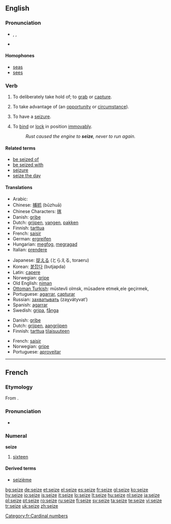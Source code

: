 ==English==

===Pronunciation===
* {{enPR|sēz}}, {{IPA|/siːz/}}, {{SAMPA|/si:z/}}
* {{audio|en-us-seize.ogg|Audio (US)}}

====Homophones====
* [[seas]]
* [[sees]]

===Verb===
{{en-verb|seiz|ing}}

# {{transitive}} To deliberately take hold of; to [[grab]] or [[capture]].
# {{transitive}} To take advantage of (an [[opportunity]] or [[circumstance]]).
# {{intransitive}} To have a [[seizure]].
# {{intransitive}} To [[bind]] or [[lock]] in position [[immovably]].
#: ''Rust caused the engine to '''seize''', never to run again.''

====Related terms====
* [[be seized of]]
* [[be seized with]]
* [[seizure]]
* [[seize the day]]

====Translations====
{{trans-top|grab}}
* Arabic: {{Arab|[[استولى على]]}} {{IPAchar|(’istáula ʕála)}}
* Chinese: [[捕抓]] (bǔzhuā)
* Chinese Characters: [[揢]]
* Danish: [[gribe]]
* Dutch: [[grijpen]], [[vangen]], [[pakken]]
* Finnish: [[tarttua]]
* French: [[saisir]]
* German: [[ergreifen]]
* Hungarian: [[megfog]], [[megragad]]
* Italian: [[prendere]]
{{trans-mid}}
* Japanese: [[捉える]] (とらえる, toraeru)
* Korean: [[붙잡다]] (butjapda)
* Latin: [[capere]]
* Norwegian: [[gripe]]
* Old English: [[niman]]
* [[Ottoman Turkish]]: {{tø|ota|استولى على }} müstevli olmsk, müsadere etmek,ele geçirmek,
* Portuguese: [[agarrar]], [[capturar]]
* Russian: [[захватывать]] (zaχvátyvat’)
* Spanish: [[agarrar]]
* Swedish: [[gripa]], [[fånga]]
{{trans-bottom}}

{{trans-top|take advantage}}
* Danish: [[gribe]]
* Dutch: [[grijpen]], [[aangrijpen]]
* Finnish: [[tarttua]] [[tilaisuus|tilaisuuteen]]
{{trans-mid}}
* French: [[saisir]]
* Norwegian: [[gripe]]
* Portuguese: [[aproveitar]]
{{trans-bottom}}

----

==French==

===Etymology===
From {{etyl|la|fr}} {{term|sedecim|sēdecim|lang=la}}.

===Pronunciation===
* {{audio|Fr-seize.ogg|audio}}

===Numeral===
'''seize'''

# [[sixteen]]

====Derived terms====
* [[seizième]]

[[Category:fr:Cardinal numbers]]

[[bg:seize]]
[[de:seize]]
[[et:seize]]
[[el:seize]]
[[es:seize]]
[[fr:seize]]
[[gl:seize]]
[[ko:seize]]
[[hy:seize]]
[[io:seize]]
[[is:seize]]
[[it:seize]]
[[lo:seize]]
[[lt:seize]]
[[hu:seize]]
[[nl:seize]]
[[ja:seize]]
[[pl:seize]]
[[pt:seize]]
[[ro:seize]]
[[ru:seize]]
[[fi:seize]]
[[sv:seize]]
[[ta:seize]]
[[te:seize]]
[[vi:seize]]
[[tr:seize]]
[[uk:seize]]
[[zh:seize]]